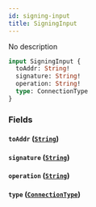 ```yaml
---
id: signing-input
title: SigningInput
---
```



No description

```graphql
input SigningInput {
  toAddr: String!
  signature: String!
  operation: String!
  type: ConnectionType
}
```


### Fields

#### `toAddr` ([`String`](/cyberconnect-api/reference/scalars/string))




#### `signature` ([`String`](/cyberconnect-api/reference/scalars/string))




#### `operation` ([`String`](/cyberconnect-api/reference/scalars/string))




#### `type` ([`ConnectionType`](/cyberconnect-api/reference/enums/connection-type))






